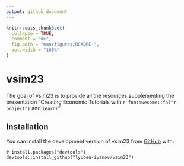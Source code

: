 ```yaml
---
output: github_document
---
```


<!-- README.md is generated from README.Rmd. Please edit that file -->

```r
knitr::opts_chunk$set(
  collapse = TRUE,
  comment = "#>",
  fig.path = "man/figures/README-",
  out.width = "100%"
)
```

# vsim23

<!-- badges: start -->
<!-- badges: end -->

The goal of vsim23 is to provide all the resources supplementing the presentation
"Creating Economic Tutorials with `r fontawesome::fa("r-project")` and `learnr`". 


## Installation

You can install the development version of vsim23 from [GitHub](https://github.com/) with:

```
# install.packages("devtools")
devtools::install_github("lyuben-ivanov/vsim23")
```



